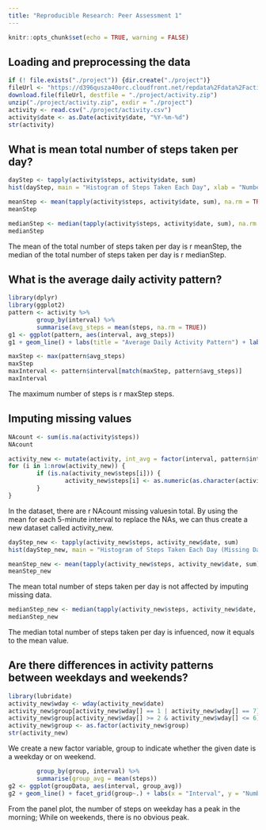 ```yaml
---
title: "Reproducible Research: Peer Assessment 1"
---
```


```r
knitr::opts_chunk$set(echo = TRUE, warning = FALSE)
```

## Loading and preprocessing the data
```r
if (! file.exists("./project")) {dir.create("./project")}
fileUrl <- "https://d396qusza40orc.cloudfront.net/repdata%2Fdata%2Factivity.zip"
download.file(fileUrl, destfile = "./project/activity.zip")
unzip("./project/activity.zip", exdir = "./project")
activity <- read.csv("./project/activity.csv")
activity$date <- as.Date(activity$date, "%Y-%m-%d")
str(activity)
```

## What is mean total number of steps taken per day?
```r
dayStep <- tapply(activity$steps, activity$date, sum)
hist(dayStep, main = "Histogram of Steps Taken Each Day", xlab = "Number of Steps")
```

```r
meanStep <- mean(tapply(activity$steps, activity$date, sum), na.rm = TRUE)
meanStep
```

```r
medianStep <- median(tapply(activity$steps, activity$date, sum), na.rm = TRUE)
medianStep
```

The mean of the total number of steps taken per day is r meanStep, the median of the total number of steps taken per day is r medianStep.

## What is the average daily activity pattern?
```r
library(dplyr)
library(ggplot2)
pattern <- activity %>%
        group_by(interval) %>%
        summarise(avg_steps = mean(steps, na.rm = TRUE))
g1 <- ggplot(pattern, aes(interval, avg_steps))
g1 + geom_line() + labs(title = "Average Daily Activity Pattern") + labs(x = "Interval", y = "Number of Steps")
```

```r
maxStep <- max(pattern$avg_steps)
maxStep
maxInterval <- pattern$interval[match(maxStep, pattern$avg_steps)]
maxInterval
```
The maximum number of steps is r maxStep steps.

## Imputing missing values
```r
NAcount <- sum(is.na(activity$steps))
NAcount
```

```r
activity_new <- mutate(activity, int_avg = factor(interval, pattern$interval, labels = pattern$avg_steps))
for (i in 1:nrow(activity_new)) {
        if (is.na(activity_new$steps[i])) {
                activity_new$steps[i] <- as.numeric(as.character(activity_new$int_avg[i]))
        }
}
```

In the dataset, there are r NAcount missing valuesin total. By using the mean for each 5-minute interval to replace the NAs, we can thus create a new dataset called activity_new.

```r
dayStep_new <- tapply(activity_new$steps, activity_new$date, sum)
hist(dayStep_new, main = "Histogram of Steps Taken Each Day (Missing Data Filled In)", xlab = "Steps")
```

```r
meanStep_new <- mean(tapply(activity_new$steps, activity_new$date, sum), na.rm = TRUE)
meanStep_new
```

The mean total number of steps taken per day is not affected by imputing missing data.

```r
medianStep_new <- median(tapply(activity_new$steps, activity_new$date, sum), na.rm = TRUE)
medianStep_new
```

The median total number of steps taken per day is infuenced, now it equals to the mean value. 


## Are there differences in activity patterns between weekdays and weekends?
```r
library(lubridate)
activity_new$wday <- wday(activity_new$date)
activity_new$group[activity_new$wday[] == 1 | activity_new$wday[] == 7] <- "weekend"
activity_new$group[activity_new$wday[] >= 2 & activity_new$wday[] <= 6] <- "weekday"
activity_new$group <- as.factor(activity_new$group)
str(activity_new)
```

We create a new factor variable, group to indicate whether the given date is a weekday or on weekend.

```r
        group_by(group, interval) %>%
        summarise(group_avg = mean(steps))
g2 <- ggplot(groupData, aes(interval, group_avg))
g2 + geom_line() + facet_grid(group~.) + labs(x = "Interval", y = "Number of Steps")
```

From the panel plot, the number of steps on weekday has a peak in the morning; While on weekends, there is no obvious peak.
